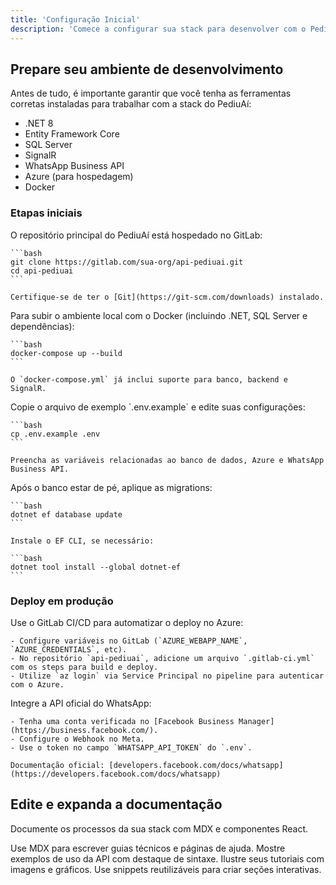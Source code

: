 ```yaml
---
title: 'Configuração Inicial'
description: 'Comece a configurar sua stack para desenvolver com o PediuAí'
---
```


## Prepare seu ambiente de desenvolvimento

Antes de tudo, é importante garantir que você tenha as ferramentas corretas instaladas para trabalhar com a stack do PediuAí:

- .NET 8  
- Entity Framework Core  
- SQL Server  
- SignalR  
- WhatsApp Business API  
- Azure (para hospedagem)  
- Docker

### Etapas iniciais

<AccordionGroup>
  <Accordion icon="laptop-code" title="Clonar o projeto">
    O repositório principal do PediuAí está hospedado no GitLab:
    
    ```bash
    git clone https://gitlab.com/sua-org/api-pediuai.git
    cd api-pediuai
    ```

    Certifique-se de ter o [Git](https://git-scm.com/downloads) instalado.
  </Accordion>

  <Accordion icon="cogs" title="Rodar o backend com Docker">
    Para subir o ambiente local com o Docker (incluindo .NET, SQL Server e dependências):
    
    ```bash
    docker-compose up --build
    ```

    O `docker-compose.yml` já inclui suporte para banco, backend e SignalR.
  </Accordion>

  <Accordion icon="network-wired" title="Configurar variáveis de ambiente">
    Copie o arquivo de exemplo `.env.example` e edite suas configurações:

    ```bash
    cp .env.example .env
    ```

    Preencha as variáveis relacionadas ao banco de dados, Azure e WhatsApp Business API.
  </Accordion>

  <Accordion icon="database" title="Aplicar migrations do Entity Framework">
    Após o banco estar de pé, aplique as migrations:

    ```bash
    dotnet ef database update
    ```

    Instale o EF CLI, se necessário:

    ```bash
    dotnet tool install --global dotnet-ef
    ```
  </Accordion>
</AccordionGroup>

### Deploy em produção

<AccordionGroup>
  <Accordion icon="cloud" title="Publicar no Azure via GitLab CI/CD">
    Use o GitLab CI/CD para automatizar o deploy no Azure:

    - Configure variáveis no GitLab (`AZURE_WEBAPP_NAME`, `AZURE_CREDENTIALS`, etc).
    - No repositório `api-pediuai`, adicione um arquivo `.gitlab-ci.yml` com os steps para build e deploy.
    - Utilize `az login` via Service Principal no pipeline para autenticar com o Azure.
  </Accordion>

  <Accordion icon="whatsapp" title="Configurar WhatsApp Business API">
    Integre a API oficial do WhatsApp:

    - Tenha uma conta verificada no [Facebook Business Manager](https://business.facebook.com/).
    - Configure o Webhook no Meta.
    - Use o token no campo `WHATSAPP_API_TOKEN` do `.env`.

    Documentação oficial: [developers.facebook.com/docs/whatsapp](https://developers.facebook.com/docs/whatsapp)
  </Accordion>
</AccordionGroup>

## Edite e expanda a documentação

Documente os processos da sua stack com MDX e componentes React.

<CardGroup>
  <Card title="Adicionar Conteúdo com MDX" icon="file" href="/essentials/markdown">
    Use MDX para escrever guias técnicos e páginas de ajuda.
  </Card>

  <Card title="Blocos de Código" icon="square-code" href="/essentials/code">
    Mostre exemplos de uso da API com destaque de sintaxe.
  </Card>

  <Card title="Imagens e Logos" icon="image" href="/essentials/images">
    Ilustre seus tutoriais com imagens e gráficos.
  </Card>

  <Card title="Componentes Personalizados" icon="puzzle-piece" href="/essentials/reusable-snippets">
    Use snippets reutilizáveis para criar seções interativas.
  </Card>
</CardGroup>
